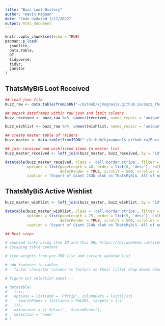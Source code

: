 ```yaml
---
title: "Buzz Loot History"
author: "Kevin Magnan"
date: "Code Updated 1/17/2022"
output: html_document
---
```

<style type="text/css">
.main-container {
  max-width: 1800px;
  margin-left: auto;
  margin-right: auto;
}
</style>


```r
knitr::opts_chunk$set(echo = TRUE)
pacman::p_load(
  jsonlite,
  data.table,
  DT,
  tidyverse,
  tidyr,
  janitor
)
```

## ThatsMyBiS Loot Received

```r
## load json file
buzz_raw <- data.table(fromJSON("~/GitHub/kjmagnan1s.github.io/Buzz_ThatsMyBiS/buzz_character-json.json", flatten = TRUE))

## unpack dataframes within raw json and limit columns
buzz_received <- buzz_raw %>%  unnest(received, names_repair = "unique") %>% select(1,4,39,43,63) %>% rename(id = id...1, char_name = name...4, item_name = name...43, date_received = pivot.received_at)

buzz_wishlist <- buzz_raw %>%  unnest(wishlist, names_repair = "unique") %>% select(1,4,42,46,65,71,18) %>% rename(id = id...1, char_name = name...4, item_name = name...46, received_yn = pivot.is_received, last_updated = pivot.updated_at)

## create master table of raiders
buzz_master <- data.table(fromJSON("~/GitHub/kjmagnan1s.github.io/Buzz_ThatsMyBiS/buzz_character-json.json")) %>% select(1, 2, 3, 4, 7, 8, 9, 10, 11)

## join received and wishlisted items to master list
buzz_master_received <- left_join(buzz_master, buzz_received, by = "id") %>%  select(name, class, archetype, spec, spec_label, item_id, item_name, date_received) ## combine spec and spec_label

datatable(buzz_master_received, class = 'cell-border stripe', filter = 'top', extensions = c('ColReorder', 'Scroller'),
          options = list(pageLength = 40, order = list(8, 'desc'), colReorder = TRUE,
                         deferRender = TRUE, scrollY = 500, scroller = TRUE),
          caption = "Export of Giant JSON blob on ThatsMyBiS. All of our guilds characters with their loot received.")

```

## ThatsMyBiS Active Wishlist

```r
buzz_master_wishlist <- left_join(buzz_master, buzz_wishlist, by = "id") %>% select(name, class, archetype, spec, spec_label, item_id, item_name, received_yn, last_updated, public_note)

datatable(buzz_master_wishlist, class = 'cell-border stripe', filter = 'top', extensions = c('ColReorder', 'Scroller'),
          options = list(pageLength = 25, order = list(9, 'desc'), colReorder = TRUE,
                         deferRender = TRUE, scrollY = 500, scroller = TRUE),
          caption = "Export of Giant JSON blob on ThatsMyBiS. All of our guilds characters with their wish list.")

## Next steps

# wowhead links using item ID and this URL https://tbc.wowhead.com/item=30250
# Escaping table content

# item weights from pre-TMB list and current updated list

# add features to tables
# - factor character columns to factors so their filter drop downs show

# figure out selection panel -- 

# datatable(
#   iris,
#   options = list(dom = 'Pfrtip', columnDefs = list(list(
#     searchPanes = list(show = FALSE), targets = 1:4
#   ))),
#   extensions = c('Select', 'SearchPanes'),
#   selection = 'none'
# )
```
